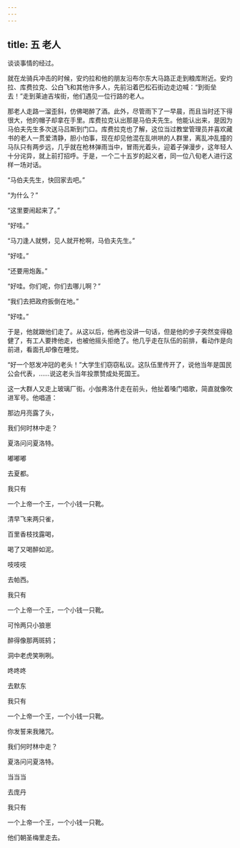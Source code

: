 ```yaml
---
---
---
```

title: 五 老人
---





谈谈事情的经过。

就在龙骑兵冲击的时候，安灼拉和他的朋友沿布尔东大马路正走到粮库附近。安灼拉、库费拉克、公白飞和其他许多人，先前沿着巴松石街边走边喊：“到街垒去！”走到莱迪吉埃街，他们遇见一位行路的老人。

那老人走路一溜歪斜，仿佛喝醉了酒。此外，尽管雨下了一早晨，而且当时还下得很大，他的帽子却拿在手里。库费拉克认出那是马伯夫先生。他能认出来，是因为马伯夫先生多次送马吕斯到门口。库费拉克也了解，这位当过教堂管理员并喜欢藏书的老人一贯爱清静，胆小怕事，现在却见他混在乱哄哄的人群里，离乱冲乱撞的马队只有两步远，几乎就在枪林弹雨当中，冒雨光着头，迎着子弹漫步，这年轻人十分诧异，就上前打招呼。于是，一个二十五岁的起义者，同一位八旬老人进行这样一场对话。

“马伯夫先生，快回家去吧。”

“为什么？”

“这里要闹起来了。”

“好哇。”

“马刀逢人就劈，见人就开枪啊，马伯夫先生。”

“好哇。”

“还要用炮轰。”

“好哇。你们呢，你们去哪儿啊？”

“我们去把政府扳倒在地。”

“好哇。”

于是，他就跟他们走了。从这以后，他再也没讲一句话，但是他的步子突然变得稳健了，有工人要搀他走，也被他摇头拒绝了。他几乎走在队伍的前排，看动作是向前进，看面孔却像在睡觉。

“好一个怒发冲冠的老头！”大学生们窃窃私议。这队伍里传开了，说他当年是国民公会代表，……说这老头当年投票赞成处死国王。

这一大群人又走上玻璃厂街。小伽弗洛什走在前头，他扯着嗓门唱歌，简直就像吹进军号。他唱道：

那边月亮露了头，

我们何时林中走？

夏洛问问夏洛特。

嘟嘟嘟

去夏都。

我只有

一个上帝一个王，一个小钱一只靴。

清早飞来两只雀，

百里香枝找露喝，

喝了又喝醉如泥。

吱吱吱

去帕西。

我只有

一个上帝一个王，一个小钱一只靴。

可怜两只小狼崽

醉得像那两斑鸫；

洞中老虎笑咧咧。

咚咚咚

去默东

我只有

一个上帝一个王，一个小钱一只靴。

你发誓来我赌咒。

我们何时林中走？

夏洛问问夏洛特。

当当当

去庞丹

我只有

一个上帝一个王，一个小钱一只靴。

他们朝圣梅里走去。